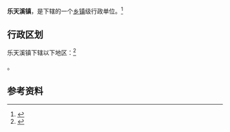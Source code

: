 {{中国乡级行政区|42/05/06/106/000}}

'''乐天溪镇'''，是{{PRC admin/fullname|42/05/06/106/000|3}}下辖的一个[[乡镇|乡镇]]级行政单位。<ref>{{PRC admin/ref sgc|{{PRC admin/parent|42/05/06/106/000}}}}</ref>

== 行政区划 ==

乐天溪镇下辖以下地区：<ref>{{PRC admin/ref sgc|42/05/06/106/000}}</ref>

{{PRC admin/children|42/05/06/106/000}}。

== 参考资料 ==

{{reflist}}

{{行政区划小作品}}
{{PRC admin/navcat|42/05/06/106/000}}